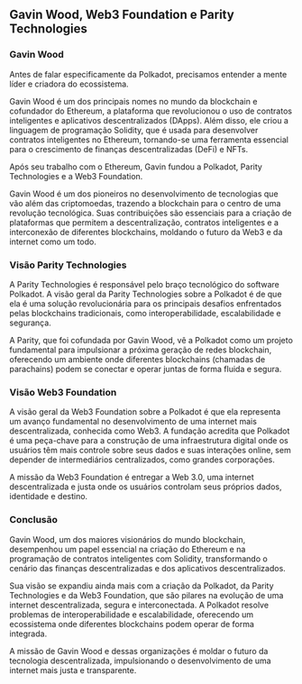 ## Gavin Wood, Web3 Foundation e Parity Technologies

### Gavin Wood

Antes de falar especificamente da Polkadot, precisamos entender a mente líder e criadora do ecossistema.

Gavin Wood é um dos principais nomes no mundo da blockchain e cofundador do Ethereum, a plataforma que revolucionou o uso de contratos inteligentes e aplicativos descentralizados (DApps). Além disso, ele criou a linguagem de programação Solidity, que é usada para desenvolver contratos inteligentes no Ethereum, tornando-se uma ferramenta essencial para o crescimento de finanças descentralizadas (DeFi) e NFTs.

Após seu trabalho com o Ethereum, Gavin fundou a Polkadot, Parity Technologies e a Web3 Foundation.

Gavin Wood é um dos pioneiros no desenvolvimento de tecnologias que vão além das criptomoedas, trazendo a blockchain para o centro de uma revolução tecnológica. Suas contribuições são essenciais para a criação de plataformas que permitem a descentralização, contratos inteligentes e a interconexão de diferentes blockchains, moldando o futuro da Web3 e da internet como um todo.

### Visão Parity Technologies

A Parity Technologies é responsável pelo braço tecnológico do software Polkadot. A visão geral da Parity Technologies sobre a Polkadot é de que ela é uma solução revolucionária para os principais desafios enfrentados pelas blockchains tradicionais, como interoperabilidade, escalabilidade e segurança.

A Parity, que foi cofundada por Gavin Wood, vê a Polkadot como um projeto fundamental para impulsionar a próxima geração de redes blockchain, oferecendo um ambiente onde diferentes blockchains (chamadas de parachains) podem se conectar e operar juntas de forma fluida e segura.

### Visão Web3 Foundation

A visão geral da Web3 Foundation sobre a Polkadot é que ela representa um avanço fundamental no desenvolvimento de uma internet mais descentralizada, conhecida como Web3. A fundação acredita que Polkadot é uma peça-chave para a construção de uma infraestrutura digital onde os usuários têm mais controle sobre seus dados e suas interações online, sem depender de intermediários centralizados, como grandes corporações.

A missão da Web3 Foundation é entregar a Web 3.0, uma internet descentralizada e justa onde os usuários controlam seus próprios dados, identidade e destino.

### Conclusão

Gavin Wood, um dos maiores visionários do mundo blockchain, desempenhou um papel essencial na criação do Ethereum e na programação de contratos inteligentes com Solidity, transformando o cenário das finanças descentralizadas e dos aplicativos descentralizados.

Sua visão se expandiu ainda mais com a criação da Polkadot, da Parity Technologies e da Web3 Foundation, que são pilares na evolução de uma internet descentralizada, segura e interconectada. A Polkadot resolve problemas de interoperabilidade e escalabilidade, oferecendo um ecossistema onde diferentes blockchains podem operar de forma integrada.

A missão de Gavin Wood e dessas organizações é moldar o futuro da tecnologia descentralizada, impulsionando o desenvolvimento de uma internet mais justa e transparente.
